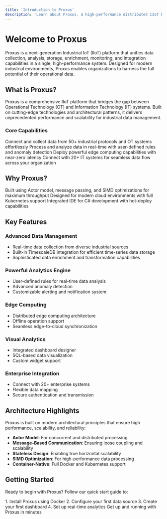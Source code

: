 ```yaml
---
title: 'Introduction to Proxus'
description: 'Learn about Proxus, a high-performance distributed IIoT Platform for industrial data management'
---
```


# Welcome to Proxus

Proxus is a next-generation Industrial IoT (IIoT) platform that unifies data collection, analysis, storage, enrichment, monitoring, and integration capabilities in a single, high-performance system. Designed for modern industrial environments, Proxus enables organizations to harness the full potential of their operational data.

## What is Proxus?

Proxus is a comprehensive IIoT platform that bridges the gap between Operational Technology (OT) and Information Technology (IT) systems. Built on cutting-edge technologies and architectural patterns, it delivers unprecedented performance and scalability for industrial data management.

### Core Capabilities

<CardGroup cols={2}>
  <Card title="Data Collection" icon="database">
    Connect and collect data from 50+ industrial protocols and OT systems effortlessly
  </Card>
  <Card title="Real-time Analytics" icon="chart-line">
    Process and analyze data in real-time with user-defined rules and anomaly detection
  </Card>
  <Card title="Edge Computing" icon="microchip">
    Deploy powerful edge computing capabilities with near-zero latency
  </Card>
  <Card title="Integration Hub" icon="plug">
    Connect with 20+ IT systems for seamless data flow across your organization
  </Card>
</CardGroup>

## Why Proxus?

<CardGroup cols={3}>
  <Card title="High Performance" icon="gauge-high">
    Built using Actor model, message passing, and SIMD optimizations for maximum throughput
  </Card>
  <Card title="Cloud Native" icon="cloud">
    Designed for modern cloud environments with full Kubernetes support
  </Card>
  <Card title="Developer Friendly" icon="code">
    Integrated IDE for C# development with hot-deploy capabilities
  </Card>
</CardGroup>

## Key Features

### Advanced Data Management
- Real-time data collection from diverse industrial sources
- Built-in TimescaleDB integration for efficient time-series data storage
- Sophisticated data enrichment and transformation capabilities

### Powerful Analytics Engine
- User-defined rules for real-time data analysis
- Advanced anomaly detection
- Customizable alerting and notification system

### Edge Computing
- Distributed edge computing architecture
- Offline operation support
- Seamless edge-to-cloud synchronization

### Visual Analytics
- Integrated dashboard designer
- SQL-based data visualization
- Custom widget support

### Enterprise Integration
- Connect with 20+ enterprise systems
- Flexible data mapping
- Secure authentication and transmission

## Architecture Highlights

Proxus is built on modern architectural principles that ensure high performance, scalability, and reliability:

- **Actor Model**: For concurrent and distributed processing
- **Message-Based Communication**: Ensuring loose coupling and scalability
- **Stateless Design**: Enabling true horizontal scalability
- **SIMD Optimization**: For high-performance data processing
- **Container-Native**: Full Docker and Kubernetes support

## Getting Started

Ready to begin with Proxus? Follow our quick start guide to:

<Steps>
  1. Install Proxus using Docker
  2. Configure your first data source
  3. Create your first dashboard
  4. Set up real-time analytics
</Steps>

<Card title="Quick Start Guide" icon="rocket" href="/getting-started/quickstart">
  Get up and running with Proxus in minutes
</Card>